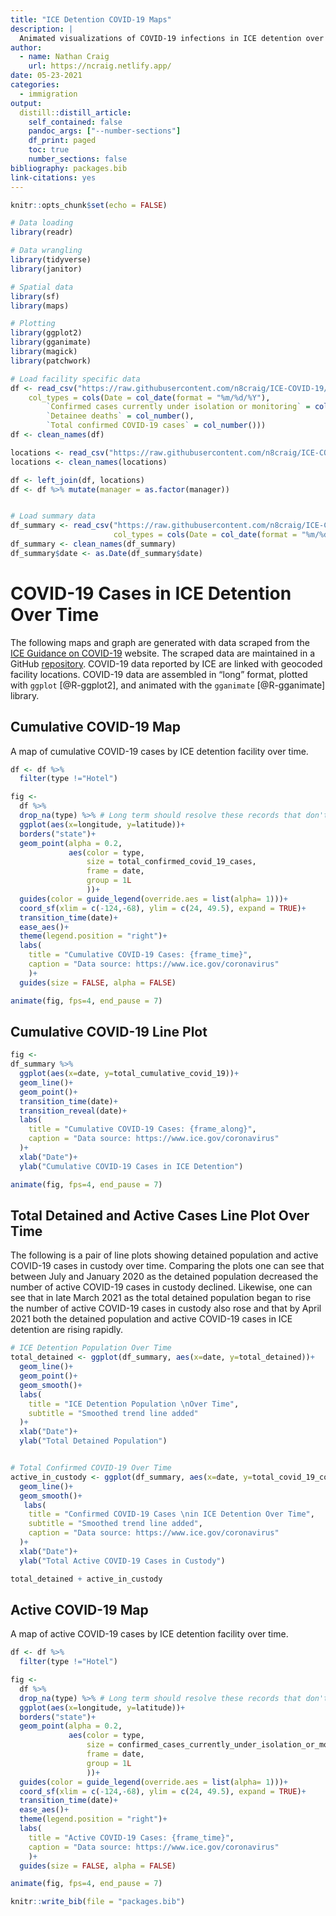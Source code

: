 ```yaml
---
title: "ICE Detention COVID-19 Maps"
description: |
  Animated visualizations of COVID-19 infections in ICE detention over time.
author:
  - name: Nathan Craig
    url: https://ncraig.netlify.app/
date: 05-23-2021
categories:
  - immigration
output:
  distill::distill_article:
    self_contained: false
    pandoc_args: ["--number-sections"]
    df_print: paged
    toc: true
    number_sections: false
bibliography: packages.bib
link-citations: yes
---
```


```r
knitr::opts_chunk$set(echo = FALSE)
```

```r
# Data loading
library(readr)

# Data wrangling
library(tidyverse)
library(janitor)

# Spatial data
library(sf)
library(maps)

# Plotting
library(ggplot2)
library(gganimate)
library(magick)
library(patchwork)
```

```r
# Load facility specific data
df <- read_csv("https://raw.githubusercontent.com/n8craig/ICE-COVID-19/main/data/covid_by_facility.csv", 
    col_types = cols(Date = col_date(format = "%m/%d/%Y"), 
        `Confirmed cases currently under isolation or monitoring` = col_number(), 
        `Detainee deaths` = col_number(), 
        `Total confirmed COVID-19 cases` = col_number()))
df <- clean_names(df)

locations <- read_csv("https://raw.githubusercontent.com/n8craig/ICE-COVID-19/main/data/facility_management_location.csv")
locations <- clean_names(locations)

df <- left_join(df, locations)
df <- df %>% mutate(manager = as.factor(manager))


# Load summary data
df_summary <- read_csv("https://raw.githubusercontent.com/n8craig/ICE-COVID-19/main/data/covid_summaries.csv",
                       col_types = cols(Date = col_date(format = "%m/%d/%Y")))
df_summary <- clean_names(df_summary)
df_summary$date <- as.Date(df_summary$date)
```

# COVID-19 Cases in ICE Detention Over Time

The following maps and graph are generated with data scraped from the [ICE Guidance on COVID-19](https://www.ice.gov/coronavirus) website. The scraped data are maintained in a GitHub [repository](https://github.com/n8craig/ICE-COVID-19). COVID-19 data reported by ICE are linked with geocoded facility locations. COVID-19 data are assembled in "long" format, plotted with `ggplot` [@R-ggplot2], and animated with the `gganimate` [@R-gganimate] library.

## Cumulative COVID-19 Map

A map of cumulative COVID-19 cases by ICE detention facility over time.

```r

df <- df %>% 
  filter(type !="Hotel")

fig <- 
  df %>% 
  drop_na(type) %>% # Long term should resolve these records that don't match.!
  ggplot(aes(x=longitude, y=latitude))+
  borders("state")+
  geom_point(alpha = 0.2,
             aes(color = type,
                 size = total_confirmed_covid_19_cases,
                 frame = date,
                 group = 1L
                 ))+
  guides(color = guide_legend(override.aes = list(alpha= 1)))+
  coord_sf(xlim = c(-124,-68), ylim = c(24, 49.5), expand = TRUE)+
  transition_time(date)+
  ease_aes()+
  theme(legend.position = "right")+
  labs(
    title = "Cumulative COVID-19 Cases: {frame_time}",
    caption = "Data source: https://www.ice.gov/coronavirus"
    )+
  guides(size = FALSE, alpha = FALSE)

animate(fig, fps=4, end_pause = 7)
```

## Cumulative COVID-19 Line Plot

```r
fig <- 
df_summary %>% 
  ggplot(aes(x=date, y=total_cumulative_covid_19))+
  geom_line()+
  geom_point()+
  transition_time(date)+
  transition_reveal(date)+
  labs(
    title = "Cumulative COVID-19 Cases: {frame_along}",
    caption = "Data source: https://www.ice.gov/coronavirus"
  )+
  xlab("Date")+
  ylab("Cumulative COVID-19 Cases in ICE Detention")

animate(fig, fps=4, end_pause = 7)
```

## Total Detained and Active Cases Line Plot Over Time

The following is a pair of line plots showing detained population and active COVID-19 cases in custody over time. Comparing the plots one can see that between July and January 2020 as the detained population decreased the number of active COVID-19 cases in custody declined. Likewise, one can see that in late March 2021 as the total detained population began to rise the number of active COVID-19 cases in custody also rose and that by April 2021 both the detained population and active COVID-19 cases in ICE detention are rising rapidly.

```r
# ICE Detention Population Over Time
total_detained <- ggplot(df_summary, aes(x=date, y=total_detained))+
  geom_line()+
  geom_point()+
  geom_smooth()+
  labs(
    title = "ICE Detention Population \nOver Time",
    subtitle = "Smoothed trend line added"
  )+
  xlab("Date")+
  ylab("Total Detained Population")


# Total Confirmed COVID-19 Over Time
active_in_custody <- ggplot(df_summary, aes(x=date, y=total_covid_19_confirmed_in_custody))+
  geom_line()+
  geom_smooth()+
   labs(
    title = "Confirmed COVID-19 Cases \nin ICE Detention Over Time",
    subtitle = "Smoothed trend line added",
    caption = "Data source: https://www.ice.gov/coronavirus"
  )+
  xlab("Date")+
  ylab("Total Active COVID-19 Cases in Custody")

total_detained + active_in_custody
```

## Active COVID-19 Map

A map of active COVID-19 cases by ICE detention facility over time.

```r
df <- df %>% 
  filter(type !="Hotel")

fig <- 
  df %>% 
  drop_na(type) %>% # Long term should resolve these records that don't match.!
  ggplot(aes(x=longitude, y=latitude))+
  borders("state")+
  geom_point(alpha = 0.2,
             aes(color = type,
                 size = confirmed_cases_currently_under_isolation_or_monitoring,
                 frame = date,
                 group = 1L
                 ))+
  guides(color = guide_legend(override.aes = list(alpha= 1)))+
  coord_sf(xlim = c(-124,-68), ylim = c(24, 49.5), expand = TRUE)+
  transition_time(date)+
  ease_aes()+
  theme(legend.position = "right")+
  labs(
    title = "Active COVID-19 Cases: {frame_time}",
    caption = "Data source: https://www.ice.gov/coronavirus"
    )+
  guides(size = FALSE, alpha = FALSE)

animate(fig, fps=4, end_pause = 7)
```

```r
knitr::write_bib(file = "packages.bib")
```
